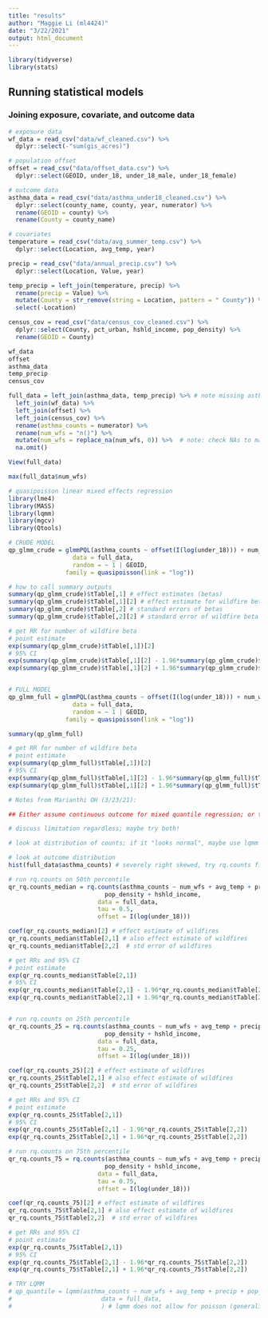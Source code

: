 ```yaml
---
title: "results"
author: "Maggie Li (ml4424)"
date: "3/22/2021"
output: html_document
---
```


```r
library(tidyverse)
library(stats)
```


## Running statistical models

### Joining exposure, covariate, and outcome data

```r
# exposure data
wf_data = read_csv("data/wf_cleaned.csv") %>% 
  dplyr::select(-"sum(gis_acres)")

# population offset
offset = read_csv("data/offset_data.csv") %>% 
  dplyr::select(GEOID, under_18, under_18_male, under_18_female)

# outcome data
asthma_data = read_csv("data/asthma_under18_cleaned.csv") %>% 
  dplyr::select(county_name, county, year, numerator) %>% 
  rename(GEOID = county) %>% 
  rename(County = county_name)

# covariates
temperature = read_csv("data/avg_summer_temp.csv") %>% 
  dplyr::select(Location, avg_temp, year)

precip = read_csv("data/annual_precip.csv") %>% 
  dplyr::select(Location, Value, year)

temp_precip = left_join(temperature, precip) %>% 
  rename(precip = Value) %>% 
  mutate(County = str_remove(string = Location, pattern = " County")) %>% # new column of all CA counties without "County" suffix
  select(-Location)

census_cov = read_csv("data/census_cov_cleaned.csv") %>% 
  dplyr::select(County, pct_urban, hshld_income, pop_density) %>% 
  rename(GEOID = County)

wf_data
offset
asthma_data
temp_precip
census_cov
```

```r
full_data = left_join(asthma_data, temp_precip) %>% # note missing asthma ED data for least populous counties
  left_join(wf_data) %>% 
  left_join(offset) %>% 
  left_join(census_cov) %>% 
  rename(asthma_counts = numerator) %>% 
  rename(num_wfs = "n()") %>% 
  mutate(num_wfs = replace_na(num_wfs, 0)) %>%  # note: check NAs to make sure they mean no fires in the county that year
  na.omit()

View(full_data)

max(full_data$num_wfs)
```

```r
# quasipoisson linear mixed effects regression
library(lme4)
library(MASS)
library(lqmm)
library(mgcv)
library(Qtools)

# CRUDE MODEL
qp_glmm_crude = glmmPQL(asthma_counts ~ offset(I(log(under_18))) + num_wfs,
                  data = full_data,
                  random = ~ 1 | GEOID,
                family = quasipoisson(link = "log"))

# how to call summary outputs
summary(qp_glmm_crude)$tTable[,1] # effect estimates (betas)
summary(qp_glmm_crude)$tTable[,1][2] # effect estimate for wildfire beta
summary(qp_glmm_crude)$tTable[,2] # standard errors of betas
summary(qp_glmm_crude)$tTable[,2][2] # standard error of wildfire beta

# get RR for number of wildfire beta
# point estimate
exp(summary(qp_glmm_crude)$tTable[,1])[2]
# 95% CI
exp(summary(qp_glmm_crude)$tTable[,1][2] - 1.96*summary(qp_glmm_crude)$tTable[,2][2])
exp(summary(qp_glmm_crude)$tTable[,1][2] + 1.96*summary(qp_glmm_crude)$tTable[,2][2])


# FULL MODEL
qp_glmm_full = glmmPQL(asthma_counts ~ offset(I(log(under_18))) + num_wfs + avg_temp + precip + pop_density + hshld_income,
                  data = full_data,
                  random = ~ 1 | GEOID,
                family = quasipoisson(link = "log"))

summary(qp_glmm_full)

# get RR for number of wildfire beta
# point estimate
exp(summary(qp_glmm_full)$tTable[,1])[2]
# 95% CI
exp(summary(qp_glmm_full)$tTable[,1][2] - 1.96*summary(qp_glmm_full)$tTable[,2][2])
exp(summary(qp_glmm_full)$tTable[,1][2] + 1.96*summary(qp_glmm_full)$tTable[,2][2])

```

```r

# Notes from Marianthi OH (3/23/21):

## Either assume continuous outcome for mixed quantile regression; or try rq.counts to have quasipoisson without random intercept (underestimating confidence interval)

# discuss limitation regardless; maybe try both!

# look at distribution of counts; if it "looks normal", maybe use lqmm and assume continuous outcome but if not this will be bad

# look at outcome distribution
hist(full_data$asthma_counts) # severely right skewed, try rq.counts first

# run rq.counts on 50th percentile
qr_rq.counts_median = rq.counts(asthma_counts ~ num_wfs + avg_temp + precip + 
                           pop_density + hshld_income,
                         data = full_data,
                         tau = 0.5,
                         offset = I(log(under_18)))

coef(qr_rq.counts_median)[2] # effect estimate of wildfires
qr_rq.counts_median$tTable[2,1] # also effect estimate of wildfires
qr_rq.counts_median$tTable[2,2]  # std error of wildfires

# get RRs and 95% CI
# point estimate
exp(qr_rq.counts_median$tTable[2,1])
# 95% CI
exp(qr_rq.counts_median$tTable[2,1] - 1.96*qr_rq.counts_median$tTable[2,2])
exp(qr_rq.counts_median$tTable[2,1] + 1.96*qr_rq.counts_median$tTable[2,2])


# run rq.counts on 25th percentile
qr_rq.counts_25 = rq.counts(asthma_counts ~ num_wfs + avg_temp + precip + 
                           pop_density + hshld_income,
                         data = full_data,
                         tau = 0.25,
                         offset = I(log(under_18)))

coef(qr_rq.counts_25)[2] # effect estimate of wildfires
qr_rq.counts_25$tTable[2,1] # also effect estimate of wildfires
qr_rq.counts_25$tTable[2,2]  # std error of wildfires

# get RRs and 95% CI
# point estimate
exp(qr_rq.counts_25$tTable[2,1])
# 95% CI
exp(qr_rq.counts_25$tTable[2,1] - 1.96*qr_rq.counts_25$tTable[2,2])
exp(qr_rq.counts_25$tTable[2,1] + 1.96*qr_rq.counts_25$tTable[2,2])

# run rq.counts on 75th percentile
qr_rq.counts_75 = rq.counts(asthma_counts ~ num_wfs + avg_temp + precip + 
                           pop_density + hshld_income,
                         data = full_data,
                         tau = 0.75,
                         offset = I(log(under_18)))

coef(qr_rq.counts_75)[2] # effect estimate of wildfires
qr_rq.counts_75$tTable[2,1] # also effect estimate of wildfires
qr_rq.counts_75$tTable[2,2]  # std error of wildfires

# get RRs and 95% CI
# point estimate
exp(qr_rq.counts_75$tTable[2,1])
# 95% CI
exp(qr_rq.counts_75$tTable[2,1] - 1.96*qr_rq.counts_75$tTable[2,2])
exp(qr_rq.counts_75$tTable[2,1] + 1.96*qr_rq.counts_75$tTable[2,2])

# TRY LQMM
# qp_quantile = lqmm(asthma_counts ~ num_wfs + avg_temp + precip + pop_density + hshld_income,
#                         data = full_data,
#                         ) # lqmm does not allow for poisson (generalized) nature

```

